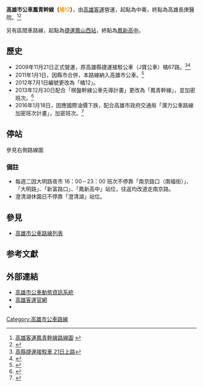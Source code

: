 {{Infobox Bus Route
| image=
| number= 高雄市公車鳳青幹線（橘12）
| manager=[[高雄市政府|高雄市政府]]交通局
| operator= [[高雄客運|高雄客運]]
| length= 公里
| time= 
| start= 中崙
| via= [[鳳新高中|鳳新高中]]<br>[[鳳山西站|捷運鳳山西站]]<br>[[正修科技大學|正修科技大學]]<br>[[澄清湖|澄清湖]]
| end= 長庚醫院
| level=05：30－23：30
| frequency= 尖峰 5－10分鐘一班<br>離峰 15－20分鐘一班
| Other_route=
| vehicle=[[File:標誌(小)mark(S).jpg|25px]]全線部分低底盤公車
| garage= 
| Fare= 里程段次收費
| compete= 
| bgcolor= yellow
| fontcolor= red
}}
{{Infobox Bus Route
| image=
| number= 高雄市公車鳳青幹線（橘12）<br>（區間車）
| manager=[[高雄市政府|高雄市政府]]交通局
| operator= [[高雄客運|高雄客運]]
| length= 公里
| time= 
| start= [[鳳山西站|捷運鳳山西站]]
| via= 
| end= [[鳳新高中|鳳新高中]]
| level= 07：15僅一班
| frequency= 固定班次
| Other_route=
| vehicle=[[File:標誌(小)mark(S).jpg|25px]]低底盤公車
| garage= 
| Fare= 里程段次收費
| compete= 
| bgcolor= yellow
| fontcolor= red
}}
'''高雄市公車鳳青幹線（<font color="orange">橘12</font>）'''，由[[高雄客運|高雄客運]]營運，起點為中崙，終點為高雄長庚醫院。<ref>[http://www.ksbus.com.tw/schedule/part2-o12.htm 高雄客運鳳青幹線路線圖] {{webarchive|url=https://web.archive.org/web/20160213220911/http://www.ksbus.com.tw/schedule/part2-o12.htm |date=2016-02-13 }}</ref><ref name="tbkc1">{{Cite web |url=http://www.tbkc.gov.tw/Files/service/2015CITYBUS.pdf |title=《2015年高雄市公車路線導覽手冊》，高雄市政府交通局出版，第21頁。 |access-date=2016-01-06 |archive-url=https://web.archive.org/web/20170816003520/http://www.tbkc.gov.tw/Files/service/2015CITYBUS.pdf |archive-date=2017-08-16 |dead-url=yes }}</ref>

另有區間車路線，起點為[[鳳山西站|捷運鳳山西站]]，終點為[[鳳新高中|鳳新高中]]。

==歷史==
* 2009年11月21日正式營運，原高雄縣捷運接駁公車（J寶公車）橘67路。<ref>[http://nue3.changeip.name/pk/index.php?url=1E1K12yvyFydyJyq0fyG0Y1C0V0e0I0U0Wy10ZyiyCyaykyA14yeyO0S1m1t13111zyIyCyQ161D0G1fyL1J0Rygy51JyXyb1i 高縣捷運接駁車 21日上路]{{Dead link|date=2019年12月 |bot=InternetArchiveBot |fix-attempted=yes }}</ref><ref>{{Cite web |url=http://www.appledaily.com.tw/appledaily/article/headline/20091120/32104623/ |title=3線捷運免費接駁車 明上路 |accessdate=2016-01-06 |archive-date=2016-03-04 |archive-url=https://web.archive.org/web/20160304140612/http://www.appledaily.com.tw/appledaily/article/headline/20091120/32104623/ |dead-url=no }}</ref>
* 2011年1月1日，因縣市合併，本路線納入高雄市公車。<ref>{{Cite web |url=http://news.e2.com.tw/utf-8/2010-12/2103331.htm |title=鳳山大寮岡山地區5條捷運接駁公車路線元旦起納入市區公車營運 |accessdate=2016-01-06 |archive-date=2019-06-09 |archive-url=https://web.archive.org/web/20190609080209/http://news.e2.com.tw/utf-8/2010-12/2103331.htm |dead-url=no }}</ref>
* 2012年7月1日編號更改為「橘12」。
* 2013年12月30日配合「棋盤幹線公車先導計畫」更改為「鳳青幹線」，並加密班次。<ref>{{Cite web |url=http://news.e2.com.tw/utf-8/2013-12/5615827.htm |title=高雄市棋盤幹線公車路網15條主幹線30日上路 |accessdate=2016-01-06 |archive-date=2014-01-03 |archive-url=https://web.archive.org/web/20140103034048/http://news.e2.com.tw/utf-8/2013-12/5615827.htm |dead-url=no }}</ref>
* 2016年1月18日，因應國際油價下跌，配合高雄市政府交通局「潛力公車路線加密班次計畫」，加密班次。<ref>{{Cite web |url=https://tw.news.yahoo.com/%E5%8A%A0%E5%AF%86%E5%85%AC%E8%BB%8A%E7%8F%AD%E6%AC%A1-%E6%9C%8D%E5%8B%99%E5%B8%82%E6%B0%91-160000862.html |title=加密公車班次 服務市民 |accessdate=2016-01-18 |archive-date=2017-03-26 |archive-url=https://web.archive.org/web/20170326051650/https://tw.news.yahoo.com/%E5%8A%A0%E5%AF%86%E5%85%AC%E8%BB%8A%E7%8F%AD%E6%AC%A1-%E6%9C%8D%E5%8B%99%E5%B8%82%E6%B0%91-160000862.html |dead-url=no }}</ref>

==停站==
參見右側路線圖
{{BS-map
|title=高雄市公車鳳青幹線站牌
|legend=0
|lua=1
|collapse =
|map=
KBHFa~~ 中崙二路一
BHF(R)f~~ 中崙四路
BHF~~ 中崙一路
BHF(L)g~~ 中崙四路
BHF~~ 中崙國中
BHF~~ 油管路口
BHF~~ 七老爺活動中心
BHF~~ 南京路口（興隆街）
BHF~~ 大明路
BHF~~ 新富路口
BHF~~ 鳳新高中(新康街口)
BHF~~ 南京路口（南福街）
BHF~~ 新富路
BHF~~ 忠孝國小
BHF~~ 國光路口
BHF~~ {{rint|tw|kmrt}}[[鳳山西站|捷運鳳山西站]](青年路一段)
BHF~~ 青年國中
BHF~~ 文福里
BHF~~ 建國路口（青年路二段）
BHF~~ 文衡路口
BHF~~ 濱山街口
BHF~~ 澄園
BHF~~ 正修科大（澄清湖）
BHF~~ 澄清湖
BHF(R)f~~ 長庚復健大樓
BS2+l\BS2+r
文山高中! !BHF(R)f\BHF(L)g~~ 長庚醫院
STRl\STRr
}}
{{BS-map
|title=高雄市公車鳳青幹線（區間）站牌
|legend=0
|lua=1
|collapse = yes
|map=
KBHFa~~ {{rint|tw|kmrt}}[[鳳山西站|捷運鳳山西站]](青年路一段)
KBHFe~~ 鳳新高中(新康街口)
}}
===備註===
* 每週二因大明路夜市 16：00－23：00 班次不停靠「南京路口（南福街）」、「大明路」、「新富路口」、「鳳新高中」站位，往返均改道走南京路。
* 澄清湖休園日不停靠「澄清湖」站位。

==參見==
*[[高雄市公車路線列表|高雄市公車路線列表]]
==参考文獻==
{{reflist}}
==外部連結==
* [https://ibus.tbkc.gov.tw/ibus/ 高雄市公車動態資訊系統]
* [http://www.ksbus.com.tw/ 高雄客運官網] 
*{{facebook|tbkcdream|轉動高雄青春夢}}
{{高雄市公車}}
[[Category:高雄市公車路線|Category:高雄市公車路線]]